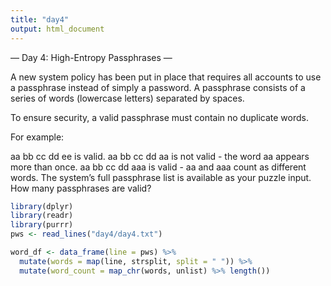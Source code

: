 ```yaml
---
title: "day4"
output: html_document
---
```


--- Day 4: High-Entropy Passphrases ---

A new system policy has been put in place that requires all accounts to use a passphrase instead of simply a password. A passphrase consists of a series of words (lowercase letters) separated by spaces.

To ensure security, a valid passphrase must contain no duplicate words.

For example:

aa bb cc dd ee is valid.
aa bb cc dd aa is not valid - the word aa appears more than once.
aa bb cc dd aaa is valid - aa and aaa count as different words.
The system's full passphrase list is available as your puzzle input. How many passphrases are valid?

```r
library(dplyr)
library(readr)
library(purrr)
pws <- read_lines("day4/day4.txt")
```

```r
word_df <- data_frame(line = pws) %>% 
  mutate(words = map(line, strsplit, split = " ")) %>% 
  mutate(word_count = map_chr(words, unlist) %>% length())
```

